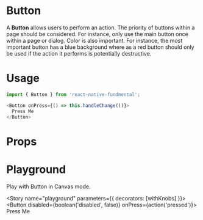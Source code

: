 
<Meta title="Button" component={Button} />

# Button

A **Button** allows users to perform an action. The priority of buttons within a page should be considered. For instance, only use the main button once within a page or dialog. Color is also important. For instance, the most important button has a blue background where as a red button should only be used if the action it performs is potentially destructive.

# Usage

```js
import { Button } from 'react-native-fundmental';

<Button onPress={() => this.handleChange())}>
  Press Me
</Button>
```

# Props

<Props of={Button} />

# Playground

Play with Button in Canvas mode.

<Story name="playground" parameters={{ decorators: [withKnobs] }}>
  <Button disabled={boolean('disabled', false)} onPress={action('pressed')}>
    Press Me
  </Button>
</Story>
